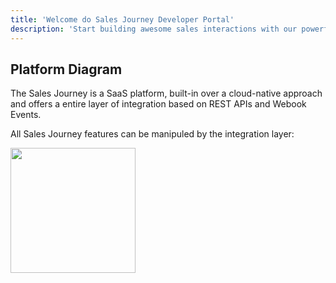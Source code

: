 ```yaml
---
title: 'Welcome do Sales Journey Developer Portal'
description: 'Start building awesome sales interactions with our powerful API Layer'
---
```


## Platform Diagram

The Sales Journey is a SaaS platform, built-in over a cloud-native approach and 
offers a entire layer of integration based on REST APIs and Webook Events.

All Sales Journey features can be manipuled by the integration layer:

<img height="200" noZoom src="/images/saleshub.png" />